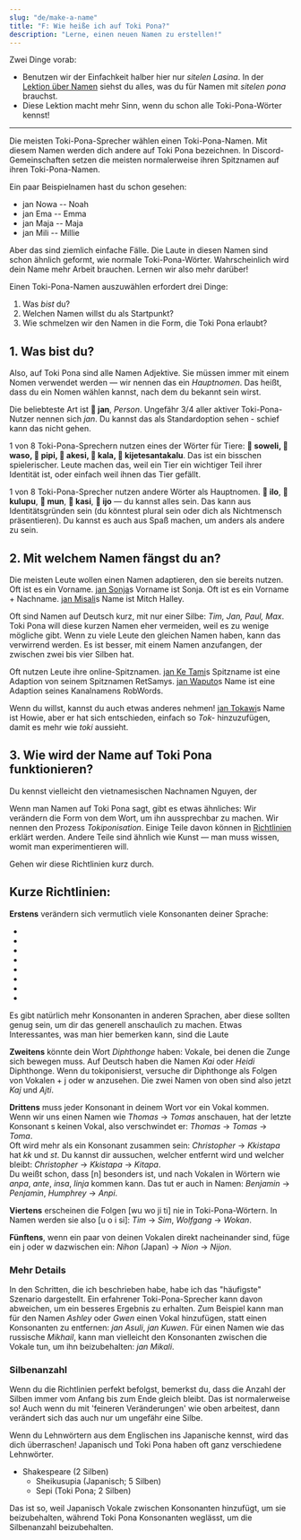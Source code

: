 ```yaml
---
slug: "de/make-a-name"
title: "F: Wie heiße ich auf Toki Pona?"
description: "Lerne, einen neuen Namen zu erstellen!"
---
```



Zwei Dinge vorab:

* Benutzen wir der Einfachkeit halber hier nur *sitelen Lasina*. In der [Lektion über Namen](/de/07) siehst du alles, was du für Namen mit *sitelen pona* brauchst.
* Diese Lektion macht mehr Sinn, wenn du schon alle Toki-Pona-Wörter kennst!

***

Die meisten Toki-Pona-Sprecher wählen einen Toki-Pona-Namen. Mit diesem Namen werden dich andere auf Toki Pona bezeichnen. In Discord-Gemeinschaften setzen die meisten normalerweise ihren Spitznamen auf ihren Toki-Pona-Namen.

Ein paar Beispielnamen hast du schon gesehen:
* jan Nowa -- Noah
* jan Ema -- Emma
* jan Maja -- Maja
* jan Mili -- Millie

Aber das sind ziemlich einfache Fälle. Die Laute in diesen Namen sind schon ähnlich geformt, wie normale Toki-Pona-Wörter. Wahrscheinlich wird dein Name mehr Arbeit brauchen. Lernen wir also mehr darüber!

Einen Toki-Pona-Namen auszuwählen erfordert drei Dinge:
1. Was *bist* du?
2. Welchen Namen willst du als Startpunkt?
3. Wie schmelzen wir den Namen in die Form, die Toki Pona erlaubt?

## 1. Was bist du?

Also, auf Toki Pona sind alle Namen Adjektive. Sie müssen immer mit einem Nomen verwendet werden — wir nennen das ein *Hauptnomen*. Das heißt, dass du ein Nomen wählen kannst, nach dem du bekannt sein wirst.

Die beliebteste Art ist **󱤑 jan**, *Person*. Ungefähr 3/4 aller aktiver Toki-Pona-Nutzer nennen sich *jan*. Du kannst das als Standardoption sehen - schief kann das nicht gehen.

1 von 8 Toki-Pona-Sprechern nutzen eines der Wörter für Tiere: **󱥢 soweli, 󱥴 waso, 󱥑 pipi, 󱤁 akesi, 󱤔 kala, 󱦀 kijetesantakalu**. Das ist ein bisschen spielerischer. Leute machen das, weil ein Tier ein wichtiger Teil ihrer Identität ist, oder einfach weil ihnen das Tier gefällt.

1 von 8 Toki-Pona-Sprecher nutzen andere Wörter als Hauptnomen. **󱤎 ilo**, **󱤟 kulupu**, **󱤺 mun**, **󱤗 kasi**, **󱤌 ijo** — du kannst alles sein. Das kann aus Identitätsgründen sein (du könntest plural sein oder dich als Nichtmensch präsentieren). Du kannst es auch aus Spaß machen, um anders als andere zu sein.

## 2. Mit welchem Namen fängst du an?

Die meisten Leute wollen einen Namen adaptieren, den sie bereits nutzen. Oft ist es ein Vorname. [jan Sonja](https://tokipona.org/)s Vorname ist Sonja. Oft ist es ein Vorname + Nachname. [jan Misali](https://www.youtube.com/@HBMmaster/)s Name ist Mitch Halley.

Oft sind Namen auf Deutsch kurz, mit nur einer Silbe: *Tim, Jan, Paul, Max*. Toki Pona will diese kurzen Namen eher vermeiden, weil es zu wenige mögliche gibt. Wenn zu viele Leute den gleichen Namen haben, kann das verwirrend werden. Es ist besser, mit einem Namen anzufangen, der zwischen zwei bis vier Silben hat.

Oft nutzen Leute ihre online-Spitznamen. [jan Ke Tami](https://www.youtube.com/@IamSamys/)s Spitzname ist eine Adaption von seinem Spitznamen RetSamys. [jan Waputo](https://www.youtube.com/watch?v=PY3Qe_b9ufI)s Name ist eine Adaption seines Kanalnamens RobWords.

Wenn du willst, kannst du auch etwas anderes nehmen! [jan Tokawi](https://www.youtube.com/watch?v=L6aClal3sSU)s Name ist Howie, aber er hat sich entschieden, einfach so *Tok-* hinzuzufügen, damit es mehr wie *toki* aussieht.

## 3. Wie wird der Name auf Toki Pona funktionieren?

Du kennst vielleicht den vietnamesischen Nachnamen Nguyen, der <Audio from="ipa" file="ŋwiəŋ" /> ausgesprochen wird. Auf Deutsch können diese Geräusche nicht in diese Reihenfolge kommen. Wenn Deutschsprachige also Nguyen sagen, adaptieren sie es zu dem, was auf Deutsch möglich ist — "nüjeng".

Wenn man Namen auf Toki Pona sagt, gibt es etwas ähnliches: Wir verändern die Form von dem Wort, um ihn aussprechbar zu machen. Wir nennen den Prozess *Tokiponisation*. Einige Teile davon können in [Richtlinien](https://jan-ne.github.io/tp/tpize) erklärt werden. Andere Teile sind ähnlich wie Kunst — man muss wissen, womit man experimentieren will.

Gehen wir diese Richtlinien kurz durch.

## Kurze Richtlinien:

**Erstens** verändern sich vermutlich viele Konsonanten deiner Sprache:

* <Audio from="ipa" file="b" />, <Audio from="ipa" file="p" />, <Audio from="ipa" file="f" />, <Audio from="ipa" file="pf" /> werden alle zu p.
* <Audio from="ipa" file="d" />, <Audio from="ipa" file="t" /> werden beide zu t.
* <Audio from="ipa" file="g" />, <Audio from="ipa" file="k" />, <Audio from="ipa" file="χ" />, <Audio from="ipa" file="ʁ" /> werden alle zu k.
* <Audio from="ipa" file="θ" /> werden alle zu t oder s.
* <Audio from="ipa" file="s" />, <Audio from="ipa" file="z" />, <Audio from="ipa" file="ç" />, <Audio from="ipa" file="ʃ" />, <Audio from="ipa" file="ʒ" />, <Audio from="ipa" file="ts" />, <Audio from="ipa" file="tʃ" />, <Audio from="ipa" file="dʒ" /> werden alle zu s.
* <Audio from="ipa" file="w" />, <Audio from="ipa" file="v" />, <Audio from="ipa" file="ɻʷ" text="ɹ" /> werden alle zu w.
* <Audio from="ipa" file="r" />, <Audio from="ipa" file="ɾ" />, <Audio from="ipa" file="l" /> werden alle zu l.
* <Audio from="ipa" file="h" /> verschwindet komplett.

Es gibt natürlich mehr Konsonanten in anderen Sprachen, aber diese sollten genug sein, um dir das generell anschaulich zu machen.
Etwas Interessantes, was man hier bemerken kann, sind die Laute <Audio from="ipa" file="ɻʷ" text="ɹ" />, <Audio from="ipa" file="r" />, <Audio from="ipa" file="ʁ" />. In vielen europäischen Sprachen werden diese Laute mit "r" geschrieben. Englisch hat den ersten, Russisch den zweiten, Deutsch den dritten. Auf Toki Pona bleiben diese aber anders: w, l, und k!

**Zweitens** könnte dein Wort *Diphthonge* haben: Vokale, bei denen die Zunge sich bewegen muss. Auf Deutsch haben die Namen *Kai* oder *Heidi* Diphthonge. Wenn du tokiponisierst, versuche dir Diphthonge als Folgen von Vokalen + j oder w anzusehen. Die zwei Namen von oben sind also jetzt *Kaj* und *Ajti*.

**Drittens** muss jeder Konsonant in deinem Wort vor ein Vokal kommen. Wenn wir uns einen Namen wie *Thomas* → *Tomas* anschauen, hat der letzte Konsonant s keinen Vokal, also verschwindet er: *Thomas* → *Tomas* → *Toma*.  
Oft wird mehr als ein Konsonant zusammen sein: *Christopher* → *Kkistapa* hat *kk* und *st*. Du kannst dir aussuchen, welcher entfernt wird und welcher bleibt: *Christopher* → *Kkistapa* → *Kitapa*.  
Du weißt schon, dass [n] besonders ist, und nach Vokalen in Wörtern wie *anpa*, *ante*, *insa*, *linja* kommen kann. Das tut er auch in Namen: *Benjamin* → *Penjamin*, *Humphrey* → *Anpi*.

**Viertens** erscheinen die Folgen [wu wo ji ti] nie in Toki-Pona-Wörtern. In Namen werden sie also [u o i si]: *Tim* → *Sim*, *Wolfgang* → *Wokan*.

**Fünftens**, wenn ein paar von deinen Vokalen direkt nacheinander sind, füge ein j oder w dazwischen ein: *Nihon* (Japan) → *Nion* -> *Nijon*.

### Mehr Details

In den Schritten, die ich beschrieben habe, habe ich das "häufigste" Szenario dargestellt. Ein erfahrener Toki-Pona-Sprecher kann davon abweichen, um ein besseres Ergebnis zu erhalten. Zum Beispiel kann man für den Namen _Ashley_ oder _Gwen_ einen Vokal hinzufügen, statt einen Konsonanten zu entfernen: _jan Asuli_, _jan Kuwen_. Für einen Namen wie das russische _Mikhail_, kann man vielleicht den Konsonanten zwischen die Vokale tun, um ihn beizubehalten: _jan Mikali_.

### Silbenanzahl

Wenn du die Richtlinien perfekt befolgst, bemerkst du, dass die Anzahl der Silben immer vom Anfang bis zum Ende gleich bleibt. Das ist normalerweise so! Auch wenn du mit 'feineren Veränderungen' wie oben arbeitest, dann verändert sich das auch nur um ungefähr eine Silbe.

Wenn du Lehnwörtern aus dem Englischen ins Japanische kennst, wird das dich überraschen! Japanisch und Toki Pona haben oft ganz verschiedene Lehnwörter.

* Shakespeare (2 Silben)
  * Sheikusupia (Japanisch; 5 Silben)
  * Sepi (Toki Pona; 2 Silben)

Das ist so, weil Japanisch Vokale zwischen Konsonanten hinzufügt, um sie beizubehalten, während Toki Pona Konsonanten weglässt, um die Silbenanzahl beizubehalten.
